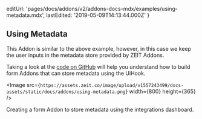
  editUrl: 'pages/docs/addons/v2/addons-docs-mdx/examples/using-metadata.mdx',
  lastEdited: '2019-05-09T14:13:44.000Z'
}

## Using Metadata

This Addon is similar to the above example, however, in this case we keep the user inputs in the metadata store provided by ZEIT Addons.

Taking a look at the [code on GitHub](https://github.com/zeit/addons-gallery/tree/master/using-metadata) will help you understand how to build form Addons that can store metadata using the UiHook.

<Image
  src={`https://assets.zeit.co/image/upload/v1557243499/docs-assets/static/docs/addons/using-metadata.png`}
  width={800}
  height={365}
/>
<Caption>Creating a form Addon to store metadata using the integrations dashboard.</Caption>
